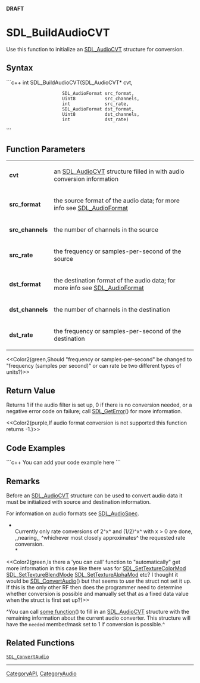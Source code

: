 <!-- pragma section-numbers off -->
<!-- pragma disable-camelcase -->
'''DRAFT'''

= SDL_BuildAudioCVT =
Use this function to initialize an [[SDL_AudioCVT]] structure for conversion.


== Syntax ==
```c++
int SDL_BuildAudioCVT(SDL_AudioCVT*   cvt, 
                      SDL_AudioFormat src_format, 
                      Uint8           src_channels, 
                      int             src_rate, 
                      SDL_AudioFormat dst_format, 
                      Uint8           dst_channels, 
                      int             dst_rate)
```

== Function Parameters ==
{|
|'''cvt'''
|an [[SDL_AudioCVT]] structure filled in with audio conversion information
|-
|'''src_format'''
|the source format of the audio data; for more info see [[SDL_AudioFormat]]
|-
|'''src_channels'''
|the number of channels in the source
|-
|'''src_rate'''
|the frequency or samples-per-second of the source
|-
|'''dst_format'''
|the destination format of the audio data; for more info see [[SDL_AudioFormat]]
|-
|'''dst_channels'''
|the number of channels in the destination
|-
|'''dst_rate'''
|the frequency or samples-per-second of the destination
|}

<<Color2(green,Should "frequency or samples-per-second" be changed to "frequency (samples per second)" or can rate be two different types of units?)>>

== Return Value ==
Returns 1 if the audio filter is set up, 0 if there is no conversion needed, or a negative error code on failure; call [[SDL_GetError]]() for more information.

<<Color2(purple,If audio format conversion is not supported this function returns -1.)>>

== Code Examples ==
```c++
You can add your code example here
```

== Remarks ==
Before an [[SDL_AudioCVT]] structure can be used to convert audio data it must be initialized with source and destination information.

For information on audio formats see [[SDL_AudioSpec]].

*<br/>Currently only rate conversions of 2^x^ and (1/2)^x^ with x > 0 are done, ,,nearing,, ^whichever most closely approximates^ the requested rate conversion.<br/>*

<<Color2(green,Is there a 'you can call' function to "automatically" get more information in this case like there was for [[SDL_SetTextureColorMod]] [[SDL_SetTextureBlendMode]] [[SDL_SetTextureAlphaMod]] etc?  I thought it would be [[SDL_ConvertAudio]]() but that seems to ''use'' the struct not set it up.  If this is the only other RF then does the programmer need to determine whether conversion is possible and manually set that as a fixed data value when the struct is first set up?)>>

^You can call [[some function]]() to fill in an [[SDL_AudioCVT]] structure with the remaining information about the current audio converter.  This structure will have the <code>needed</code> member/mask set to 1 if conversion is possible.^


== Related Functions ==
 [[SDL_ConvertAudio]]

----
[[CategoryAPI]], [[CategoryAudio]]
